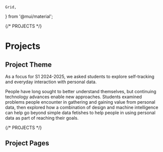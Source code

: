     Grid,
} from '@mui/material';



{/* PROJECTS */}

# Projects

## Project Theme

As a focus for S1 2024-2025,
we asked students to explore self-tracking and everyday interaction with personal data.

People have long sought to better understand themselves, but continuing technology advances enable new approaches.
Students examined problems people encounter in gathering and gaining value from personal data,
then explored how a combination of design and machine intelligence can help go beyond simple data fetishes to help people in using personal data as part of reaching their goals.

{/* PROJECTS */}

## Project Pages

<Grid container spacing={4}>

<Grid item>
<ProjectCard name="Nutri_Monitor" logo="images/projects/Nutri_Monitor/project_thumb.png" path="Nutri_Monitor" />
<ProjectCard name="BeautySpace" logo="images/projects/project1/project_thumb.png" path="BeautySpace" />
<ProjectCard name="FocUs" logo="images/projects/project1/project_thumb.png" path="FocUs" />
<ProjectCard name="Capybara_relax" logo="images/projects/project1/project_thumb.png" path="Capybara_relax" />
</Grid>


</Grid>
